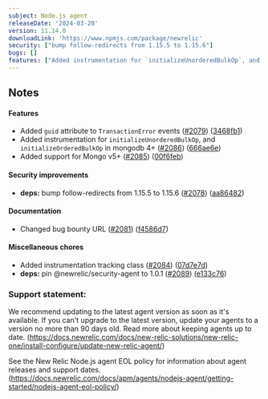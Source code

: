 ```yaml
---
subject: Node.js agent
releaseDate: '2024-03-20'
version: 11.14.0
downloadLink: 'https://www.npmjs.com/package/newrelic'
security: ["bump follow-redirects from 1.15.5 to 1.15.6"]
bugs: []
features: ["Added instrumentation for `initializeUnorderedBulkOp`, and `initializeOrderedBulkOp` in mongodb 4+","Added support for Mongo v5+","Added `guid` attribute to `TransactionError` events"]
---
```


## Notes

#### Features

* Added `guid` attribute to `TransactionError` events ([#2079](https://github.com/newrelic/node-newrelic/pull/2079)) ([3468fb1](https://github.com/newrelic/node-newrelic/commit/3468fb14635b10c30a9a814dc0d084aeacfd9e10))
* Added instrumentation for `initializeUnorderedBulkOp`, and `initializeOrderedBulkOp` in mongodb 4+ ([#2086](https://github.com/newrelic/node-newrelic/pull/2086)) ([666ae6e](https://github.com/newrelic/node-newrelic/commit/666ae6ea4be8167748e31fe9b1d086aee5d0135d))
* Added support for Mongo v5+ ([#2085](https://github.com/newrelic/node-newrelic/pull/2085)) ([00f6feb](https://github.com/newrelic/node-newrelic/commit/00f6febb4893ed2abe902644514af3ab629cdbc1))

#### Security improvements

* **deps:** bump follow-redirects from 1.15.5 to 1.15.6 ([#2078](https://github.com/newrelic/node-newrelic/pull/2078)) ([aa86482](https://github.com/newrelic/node-newrelic/commit/aa86482738ba6b17bf6c2c7362931a3ad57736dd))

#### Documentation

* Changed bug bounty URL ([#2081](https://github.com/newrelic/node-newrelic/pull/2081)) ([f4586d7](https://github.com/newrelic/node-newrelic/commit/f4586d71cbe9c886181fbfe4b414cf0f9d630873))

#### Miscellaneous chores

* Added instrumentation tracking class ([#2084](https://github.com/newrelic/node-newrelic/pull/2084)) ([07d7e7d](https://github.com/newrelic/node-newrelic/commit/07d7e7d50edf9cd8a1cd1b465b24bc589409c5dc))
* **deps:** pin @newrelic/security-agent to 1.0.1 ([#2089](https://github.com/newrelic/node-newrelic/pull/2089)) ([e133c76](https://github.com/newrelic/node-newrelic/commit/e133c76a34f7d2af16610f00958651a6cff8824d))


### Support statement:

We recommend updating to the latest agent version as soon as it's available. If you can't upgrade to the latest version, update your agents to a version no more than 90 days old. Read more about keeping agents up to date. (https://docs.newrelic.com/docs/new-relic-solutions/new-relic-one/install-configure/update-new-relic-agent/)

See the New Relic Node.js agent EOL policy for information about agent releases and support dates. (https://docs.newrelic.com/docs/apm/agents/nodejs-agent/getting-started/nodejs-agent-eol-policy/)